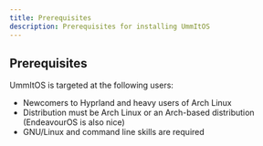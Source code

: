 ```yaml
---
title: Prerequisites
description: Prerequisites for installing UmmItOS
---
```


## Prerequisites

UmmItOS is targeted at the following users:

- Newcomers to Hyprland and heavy users of Arch Linux
- Distribution must be Arch Linux or an Arch-based distribution (EndeavourOS is also nice)
- GNU/Linux and command line skills are required